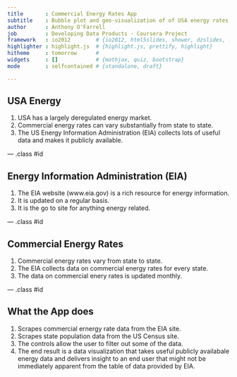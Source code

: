 ```yaml
---
title       : Commercial Energy Rates App
subtitle    : Bubble plot and geo-visualization of of USA energy rates
author      : Anthony O'Farrell
job         : Developing Data Products - Coursera Project
framework   : io2012        # {io2012, html5slides, shower, dzslides, ...}
highlighter : highlight.js  # {highlight.js, prettify, highlight}
hitheme     : tomorrow      # 
widgets     : []            # {mathjax, quiz, bootstrap}
mode        : selfcontained # {standalone, draft}

---
```


## USA Energy

1. USA has a largely deregulated energy market.
2. Commercial energy rates can vary substantially from state to state.
3. The US Energy Information Administration (EIA) collects lots of useful data and makes it publicly available.

--- .class #id 

## Energy Information Administration (EIA)

1. The EIA website (www.eia.gov) is a rich resource for energy information.
2. It is updated on a regular basis.
3. It is the go to site for anything energy related.

--- .class #id 

## Commercial Energy Rates

1. Commercial energy rates vary from state to state.
2. The EIA collects data on commercial energy rates for every state.
3. The data on commercial enery rates is updated monthly.

--- .class #id 

## What the App does

1. Scrapes commercial ernergy rate data from the EIA site.
2. Scrapes state population data from the US Census site.
3. The controls allow the user to filter out some of the data.
4. The end result is a data visualization that takes useful publicly availabale energy data and delivers insight to an end user that might not be immediately apparent from the table of data provided by EIA.
